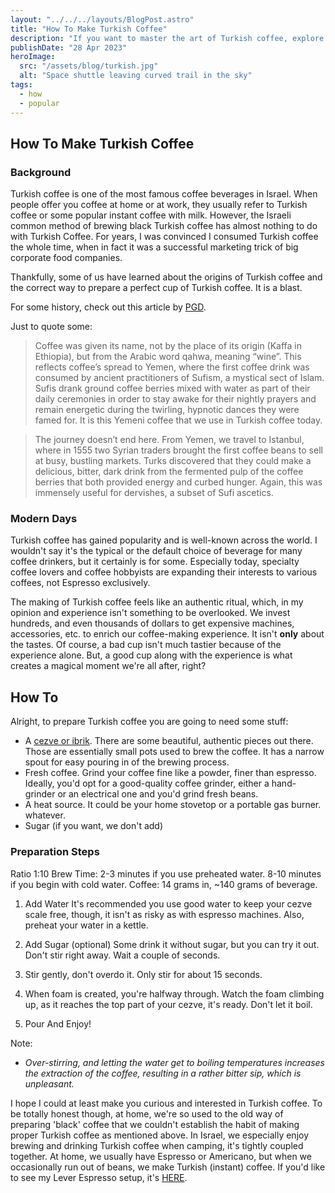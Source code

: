 ```yaml
---
layout: "../../../layouts/BlogPost.astro"
title: "How To Make Turkish Coffee"
description: "If you want to master the art of Turkish coffee, explore the authentic brewing method for a delightful experience."
publishDate: "28 Apr 2023"
heroImage:
  src: "/assets/blog/turkish.jpg"
  alt: "Space shuttle leaving curved trail in the sky"
tags:
  - how
  - popular
---
```


## How To Make Turkish Coffee

### Background
Turkish coffee is one of the most famous coffee beverages in Israel. When people offer you coffee
at home or at work, they usually refer to Turkish coffee or some popular instant coffee with milk. However,
the Israeli common method of brewing black Turkish coffee has almost nothing to do with Turkish Coffee. For years,
I was convinced I consumed Turkish coffee the whole time, when in fact it was a successful marketing trick of big 
corporate food companies.

Thankfully, some of us have learned about the origins of Turkish coffee and the correct way to prepare
a perfect cup of Turkish coffee. It is a blast. 

For some history, check out this article by [PGD](https://perfectdailygrind.com/2015/09/turkish-coffee-a-story-of-mystery-war-romance-empire/).

Just to quote some:
> Coffee was given its name, not by the place of its origin (Kaffa in Ethiopia), but from the Arabic word qahwa, meaning “wine”. This reflects coffee’s spread to Yemen, where the first coffee drink was consumed by ancient practitioners of Sufism, a mystical sect of Islam. Sufis drank ground coffee berries mixed with water as part of their daily ceremonies in order to stay awake for their nightly prayers and remain energetic during the twirling, hypnotic dances they were famed for. It is this Yemeni coffee that we use in Turkish coffee today. 

> The journey doesn’t end here. From Yemen, we travel to Istanbul, where in 1555 two Syrian traders brought the first coffee beans to sell at busy, bustling markets. Turks discovered that they could make a delicious, bitter, dark drink from the fermented pulp of the coffee berries that both provided energy and curbed hunger. Again, this was immensely useful for dervishes, a subset of Sufi ascetics.

### Modern Days
Turkish coffee has gained popularity and is well-known across the world. I wouldn't say it's the
typical or the default choice of beverage for many coffee drinkers, but it certainly is for some. Especially today,
specialty coffee lovers and coffee hobbyists are expanding their interests to various coffees, not Espresso exclusively.

The making of Turkish coffee feels like an authentic ritual, which, in my opinion and experience
isn't something to be overlooked. We invest hundreds, and even thousands of dollars to get expensive machines, accessories, etc. to enrich
our coffee-making experience. It isn't **only** about the tastes. Of course, a bad cup isn't much tastier because of the experience alone. But,
a good cup along with the experience is what creates a magical moment we're all after, right?


## How To
Alright, to prepare Turkish coffee you are going to need some stuff:
- A [cezve or ibrik](https://www.amazon.com/DEMMEX-2019-9-Turkish-Engraved-Stovetop/dp/B07QGBRK97/ref=sr_1_3?keywords=cezve&qid=1682633675&sr=8-3&th=1). There are some beautiful, authentic pieces out there. Those are essentially small pots used to brew the coffee. It has a 
narrow spout for easy pouring in of the brewing process.
- Fresh coffee. Grind your coffee fine like a powder, finer than espresso. Ideally, you'd opt for a good-quality coffee
grinder, either a hand-grinder or an electrical one and you'd grind fresh beans.
- A heat source. It could be your home stovetop or a portable gas burner. whatever.
- Sugar (if you want, we don't add)

### Preparation Steps

Ratio 1:10
Brew Time: 2-3 minutes if you use preheated water. 8-10 minutes if you begin with cold water.
Coffee: 14 grams in, ~140 grams of beverage.

1. Add Water
It's recommended you use good water to keep your cezve scale free, though, it isn't as risky as with espresso machines.
Also, preheat your water in a kettle.

2. Add Sugar (optional)
Some drink it without sugar, but you can try it out. Don't stir right away. Wait a couple of seconds.

3. Stir gently, don't overdo it. Only stir for about 15 seconds.

4. When foam is created, you're halfway through. 
Watch the foam climbing up, as it reaches the top part of your cezve, it's ready. Don't let it boil.

5. Pour And Enjoy!

Note:
* *Over-stirring, and letting the water get to boiling temperatures increases the extraction of the coffee, resulting in a rather
bitter sip, which is unpleasant.*

I hope I could at least make you curious and interested in Turkish coffee. To be totally honest though, 
at home, we're so used to the old way of preparing 'black' coffee that we couldn't establish the habit of making proper
Turkish coffee as mentioned above. In Israel, we especially enjoy
brewing and drinking Turkish coffee when camping, it's tightly coupled
together. At home, we usually have Espresso or Americano, but when we occasionally run out of beans, we make Turkish (instant) coffee. If you'd like to see my Lever Espresso setup, it's [HERE](/posts/personal/lever-experience/).
